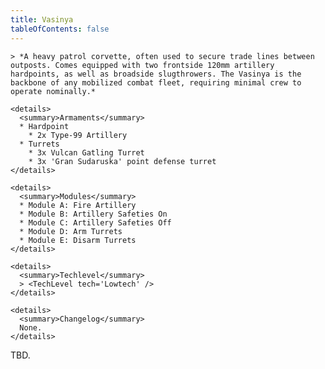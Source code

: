 ```yaml
---
title: Vasinya
tableOfContents: false
---
```


<Tabs>

  <TabItem label="Info" icon="information">

    > *A heavy patrol corvette, often used to secure trade lines between outposts. Comes equipped with two frontside 120mm artillery hardpoints, as well as broadside slugthrowers. The Vasinya is the backbone of any mobilized combat fleet, requiring minimal crew to operate nominally.*

    <details>
      <summary>Armaments</summary>
      * Hardpoint
        * 2x Type-99 Artillery
      * Turrets
        * 3x Vulcan Gatling Turret 
        * 3x 'Gran Sudaruska' point defense turret
    </details>

    <details>
      <summary>Modules</summary>
      * Module A: Fire Artillery 
      * Module B: Artillery Safeties On 
      * Module C: Artillery Safeties Off 
      * Module D: Arm Turrets 
      * Module E: Disarm Turrets
    </details>

    <details>
      <summary>Techlevel</summary>
      > <TechLevel tech='Lowtech' />
    </details>

    <details>
      <summary>Changelog</summary>
      None.
    </details>

  </TabItem>

  <TabItem label="Guide" icon="open-book">
    TBD.
  </TabItem>

</Tabs>